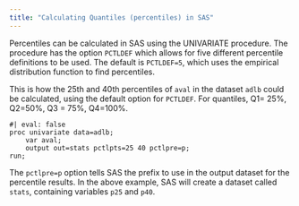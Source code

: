 ```yaml
---
title: "Calculating Quantiles (percentiles) in SAS"
---
```


Percentiles can be calculated in SAS using the UNIVARIATE procedure. The procedure has the option `PCTLDEF` which allows for five different percentile definitions to be used. The default is `PCTLDEF=5`, which uses the empirical distribution function to find percentiles.

This is how the 25th and 40th percentiles of `aval` in the dataset `adlb` could be calculated, using the default option for `PCTLDEF`.
For quantiles, Q1= 25%, Q2=50%, Q3 = 75%, Q4=100%.

```sas
#| eval: false
proc univariate data=adlb;
    var aval;
    output out=stats pctlpts=25 40 pctlpre=p;
run;
```

The `pctlpre=p` option tells SAS the prefix to use in the output dataset for the percentile results. In the above example, SAS will create a dataset called `stats`, containing variables `p25` and `p40`.
